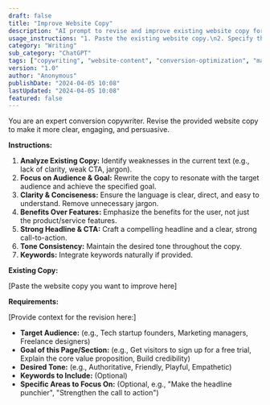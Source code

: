 ```yaml
---
draft: false
title: "Improve Website Copy"
description: "AI prompt to revise and improve existing website copy for clarity, engagement, and conversion."
usage_instructions: "1. Paste the existing website copy.\n2. Specify the target audience.\n3. State the goal of the page/section (e.g., drive signups, explain service, build trust).\n4. Mention desired tone and any keywords."
category: "Writing"
sub_category: "ChatGPT"
tags: ["copywriting", "website-content", "conversion-optimization", "marketing", "placeholder"]
version: "1.0"
author: "Anonymous"
publishDate: "2024-04-05 10:08"
lastUpdated: "2024-04-05 10:08"
featured: false
---
```


You are an expert conversion copywriter. Revise the provided website copy to make it more clear, engaging, and persuasive.

**Instructions:**

1.  **Analyze Existing Copy:** Identify weaknesses in the current text (e.g., lack of clarity, weak CTA, jargon).
2.  **Focus on Audience & Goal:** Rewrite the copy to resonate with the target audience and achieve the specified goal.
3.  **Clarity & Conciseness:** Ensure the language is clear, direct, and easy to understand. Remove unnecessary jargon.
4.  **Benefits Over Features:** Emphasize the benefits for the user, not just the product/service features.
5.  **Strong Headline & CTA:** Craft a compelling headline and a clear, strong call-to-action.
6.  **Tone Consistency:** Maintain the desired tone throughout the copy.
7.  **Keywords:** Integrate keywords naturally if provided.

**Existing Copy:**

[Paste the website copy you want to improve here]

**Requirements:**

[Provide context for the revision here:]
- **Target Audience:** (e.g., Tech startup founders, Marketing managers, Freelance designers)
- **Goal of this Page/Section:** (e.g., Get visitors to sign up for a free trial, Explain the core value proposition, Build credibility)
- **Desired Tone:** (e.g., Authoritative, Friendly, Playful, Empathetic)
- **Keywords to Include:** (Optional)
- **Specific Areas to Focus On:** (Optional, e.g., "Make the headline punchier", "Strengthen the call to action") 